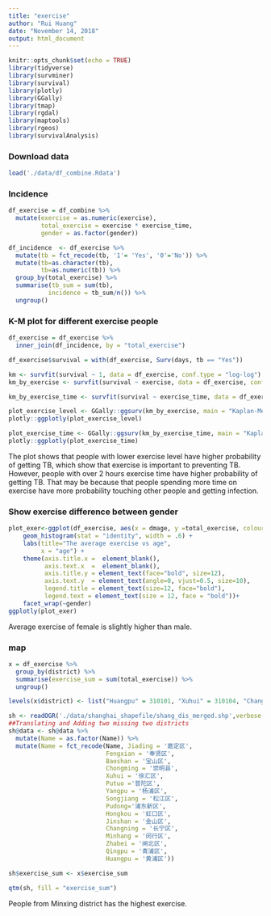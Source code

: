 ```yaml
---
title: "exercise"
author: "Rui Huang"
date: "November 14, 2018"
output: html_document
---
```


```r
knitr::opts_chunk$set(echo = TRUE)
library(tidyverse)
library(survminer)
library(survival)
library(plotly)
library(GGally)
library(tmap)
library(rgdal)
library(maptools)
library(rgeos)
library(survivalAnalysis)
```

### Download data

```r
load('./data/df_combine.Rdata')
```


### Incidence

```r
df_exercise = df_combine %>% 
  mutate(exercise = as.numeric(exercise),
         total_exercise = exercise * exercise_time,
         gender = as.factor(gender))
```


```r
df_incidence  <- df_exercise %>% 
  mutate(tb = fct_recode(tb, '1'= 'Yes', '0'='No')) %>% 
  mutate(tb=as.character(tb),
         tb=as.numeric(tb)) %>% 
  group_by(total_exercise) %>% 
  summarise(tb_sum = sum(tb),
           incidence = tb_sum/n()) %>% 
  ungroup()
```

### K-M plot for different exercise people

```r
df_exercise = df_exercise %>% 
  inner_join(df_incidence, by = "total_exercise")

df_exercise$survival = with(df_exercise, Surv(days, tb == "Yes"))

km <- survfit(survival ~ 1, data = df_exercise, conf.type = "log-log")
km_by_exercise <- survfit(survival ~ exercise, data = df_exercise, conf.type = "log-log")

km_by_exercise_time <- survfit(survival ~ exercise_time, data = df_exercise, conf.type = "log-log")

plot_exercise_level <- GGally::ggsurv(km_by_exercise, main = "Kaplan-Meier Curve for getting TB of different exercise level")
plotly::ggplotly(plot_exercise_level)

plot_exercise_time <- GGally::ggsurv(km_by_exercise_time, main = "Kaplan-Meier Curve for getting TB of different exercise time")
plotly::ggplotly(plot_exercise_time)
```

The plot shows that people with lower exercise level have higher probability of getting TB, which show that exercise is important to preventing TB. However, people with over 2 hours exercise time have higher probability of getting TB. That may be because that people spending more time on exercise have more probability touching other people and getting infection.


### Show exercise difference between gender


```r
plot_exer<-ggplot(df_exercise, aes(x = dmage, y =total_exercise, colour=dmage)) +
    geom_histogram(stat = "identity", width = .6) +
    labs(title="The average exercise vs age",
         x = "age") +
    theme(axis.title.x =  element_blank(),
          axis.text.x  =  element_blank(), 
          axis.title.y = element_text(face="bold", size=12),
          axis.text.y  = element_text(angle=0, vjust=0.5, size=10),
          legend.title = element_text(size=12, face="bold"),
          legend.text = element_text(size = 12, face = "bold"))+
    facet_wrap(~gender)
ggplotly(plot_exer)
```


Average exercise of female is slightly higher than male.

### map


```r
x = df_exercise %>% 
  group_by(district) %>% 
  summarise(exercise_sum = sum(total_exercise)) %>% 
  ungroup()

levels(x$district) <- list("Huangpu" = 310101, "Xuhui" = 310104, "Changning" = c(310105, 310106), "Putuo" = 310107, "Zhabei" = 310108, "Hongkou" = 310109, "Yangpu" = 310110, "Minhang" = 310112, "Baoshan" = 310113,  "Pudong" = c(310115, 310119), "Jiading" = 310114, "Jinshan" = 310116, "Songjiang" = 310117, "Qingpu" = 310118, "Fengxian" = 310120, "Chongming" = 310230)
```

```r
sh <- readOGR('./data/shanghai_shapefile/shang_dis_merged.shp',verbose = F)
##Translating and Adding two missing two districts
sh@data <- sh@data %>% 
  mutate(Name = as.factor(Name)) %>%
  mutate(Name = fct_recode(Name, Jiading = '嘉定区',
                           Fengxian = '奉贤区',
                           Baoshan = '宝山区',
                           Chongming = '崇明县',
                           Xuhui = '徐汇区',
                           Putuo ='普陀区',
                           Yangpu = '杨浦区',
                           Songjiang = '松江区',
                           Pudong='浦东新区',
                           Hongkou = '虹口区',
                           Jinshan = '金山区',
                           Changning = '长宁区',
                           Minhang = '闵行区',
                           Zhabei = '闸北区',
                           Qingpu = '青浦区', 
                           Huangpu = '黄浦区'))


```

```r
sh$exercise_sum <- x$exercise_sum

qtm(sh, fill = "exercise_sum")
```

People from Minxing district has the highest exercise.











